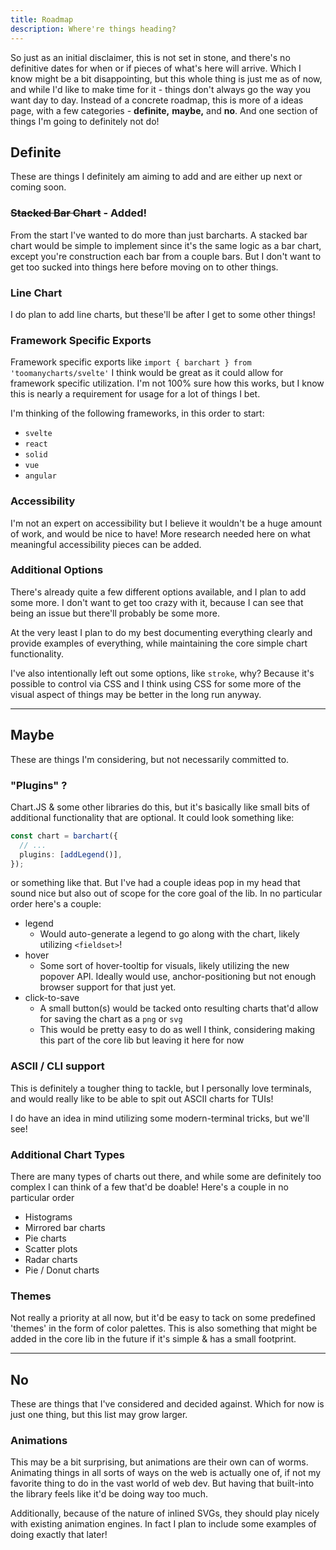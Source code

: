 ```yaml
---
title: Roadmap
description: Where're things heading?
---
```


So just as an initial disclaimer, this is not set in stone, and there's no definitive dates for when or if pieces of what's here will arrive. Which I know might be a bit disappointing, but this whole thing is just me as of now, and while I'd like to make time for it - things don't always go the way you want day to day. Instead of a concrete roadmap, this is more of a ideas page, with a few categories - **definite,** **maybe,** and **no**. And one section of things I'm going to definitely not do!

## Definite

These are things I definitely am aiming to add and are either up next or coming soon.

### ~~Stacked Bar Chart~~ - Added!

From the start I've wanted to do more than just barcharts. A stacked bar chart would be simple to implement since it's the same logic as a bar chart, except you're construction each bar from a couple bars.
But I don't want to get too sucked into things here before moving on to other things.

### Line Chart

I do plan to add line charts, but these'll be after I get to some other things!

### Framework Specific Exports

Framework specific exports like `import { barchart } from 'toomanycharts/svelte'` I think would be great as it could allow for framework specific utilization. I'm not 100% sure how this works, but I know this is nearly a requirement for usage for a lot of things I bet.

I'm thinking of the following frameworks, in this order to start:

- `svelte`
- `react`
- `solid`
- `vue`
- `angular`

### Accessibility

I'm not an expert on accessibility but I believe it wouldn't be a huge amount of work, and would be nice to have! More research needed here on what meaningful accessibility pieces can be added.

### Additional Options

There's already quite a few different options available, and I plan to add some more. I don't want to get too crazy with it, because I can see that being an issue but there'll probably be some more.

At the very least I plan to do my best documenting everything clearly and provide examples of everything, while maintaining the core simple chart functionality.

I've also intentionally left out some options, like `stroke`, why? Because it's possible to control via CSS and I think using CSS for some more of the visual aspect of things may be better in the long run anyway.

---

## Maybe

These are things I'm considering, but not necessarily committed to.

### "Plugins" ?

Chart.JS & some other libraries do this, but it's basically like small bits of additional functionality that are optional. It could look something like:

```ts
const chart = barchart({
  // ...
  plugins: [addLegend()],
});
```

or something like that. But I've had a couple ideas pop in my head that sound nice but also out of scope for the core goal of the lib. In no particular order here's a couple:

- legend
  - Would auto-generate a legend to go along with the chart, likely utilizing `<fieldset>`!
- hover
  - Some sort of hover-tooltip for visuals, likely utilizing the new popover API. Ideally would use, anchor-positioning but not enough browser support for that just yet.
- click-to-save
  - A small button(s) would be tacked onto resulting charts that'd allow for saving the chart as a `png` or `svg`
  - This would be pretty easy to do as well I think, considering making this part of the core lib but leaving it here for now

### ASCII / CLI support

This is definitely a tougher thing to tackle, but I personally love terminals, and would really like to be able to spit out ASCII charts for TUIs!

I do have an idea in mind utilizing some modern-terminal tricks, but we'll see!

### Additional Chart Types

There are many types of charts out there, and while some are definitely too complex I can think of a few that'd be doable! Here's a couple in no particular order

- Histograms
- Mirrored bar charts
- Pie charts
- Scatter plots
- Radar charts
- Pie / Donut charts

### Themes

Not really a priority at all now, but it'd be easy to tack on some predefined 'themes' in the form of color palettes. This is also something that might be added in the core lib in the future if it's simple & has a small footprint.

---

## No

These are things that I've considered and decided against. Which for now is just one thing, but this list may grow larger.

### Animations

This may be a bit surprising, but animations are their own can of worms. Animating things in all sorts of ways on the web is actually one of, if not my favorite thing to do in the vast world of web dev. But having that built-into the library feels like it'd be doing way too much.

Additionally, because of the nature of inlined SVGs, they should play nicely with existing animation engines. In fact I plan to include some examples of doing exactly that later!
